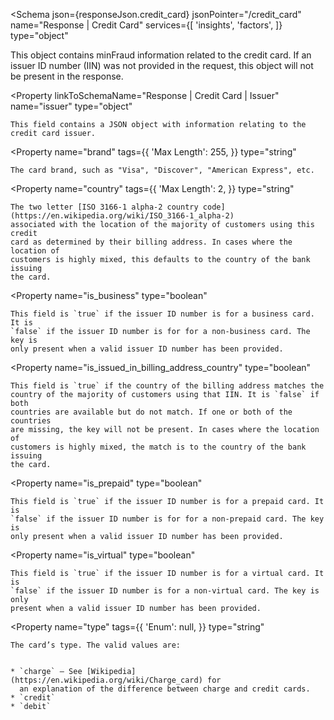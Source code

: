 
<Schema
  json={responseJson.credit_card}
  jsonPointer="/credit_card"
  name="Response | Credit Card"
  services={[
    'insights',
    'factors',
  ]}
  type="object"
>
  This object contains minFraud information related to the credit card. If an
  issuer ID number (IIN) was not provided in the request, this object will not
  be present in the response.

  <Property
    linkToSchemaName="Response | Credit Card | Issuer"
    name="issuer"
    type="object"
  >
    This field contains a JSON object with information relating to the credit card issuer.
  </Property>

  <Property
    name="brand"
    tags={{
      'Max Length': 255,
    }}
    type="string"
  >
    The card brand, such as "Visa", "Discover", "American Express", etc.
  </Property>

  <Property
    name="country"
    tags={{
      'Max Length': 2,
    }}
    type="string"
  >
    The two letter [ISO 3166-1 alpha-2 country code](https://en.wikipedia.org/wiki/ISO_3166-1_alpha-2)
    associated with the location of the majority of customers using this credit
    card as determined by their billing address. In cases where the location of
    customers is highly mixed, this defaults to the country of the bank issuing
    the card.
  </Property>

  <Property
    name="is_business"
    type="boolean"
  >
    This field is `true` if the issuer ID number is for a business card. It is
    `false` if the issuer ID number is for for a non-business card. The key is
    only present when a valid issuer ID number has been provided.
  </Property>

  <Property
    name="is_issued_in_billing_address_country"
    type="boolean"
  >
    This field is `true` if the country of the billing address matches the
    country of the majority of customers using that IIN. It is `false` if both
    countries are available but do not match. If one or both of the countries
    are missing, the key will not be present. In cases where the location of
    customers is highly mixed, the match is to the country of the bank issuing
    the card.
  </Property>

  <Property
    name="is_prepaid"
    type="boolean"
  >
    This field is `true` if the issuer ID number is for a prepaid card. It is
    `false` if the issuer ID number is for for a non-prepaid card. The key is
    only present when a valid issuer ID number has been provided.
  </Property>

  <Property
    name="is_virtual"
    type="boolean"
  >
    This field is `true` if the issuer ID number is for a virtual card. It is
    `false` if the issuer ID number is for a non-virtual card. The key is only
    present when a valid issuer ID number has been provided.
  </Property>

  <Property
    name="type"
    tags={{
      'Enum': null,
    }}
    type="string"
  >
    The card’s type. The valid values are:


    * `charge` – See [Wikipedia](https://en.wikipedia.org/wiki/Charge_card) for
      an explanation of the difference between charge and credit cards.
    * `credit`
    * `debit`
  </Property>
</Schema>
